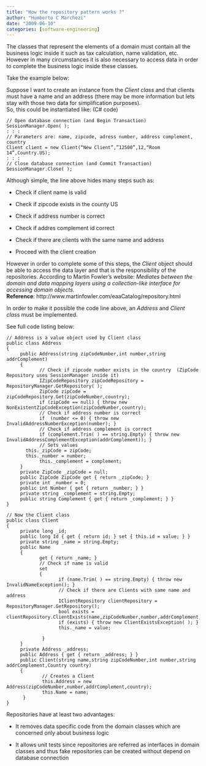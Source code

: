```yaml
---
title: "How the repository pattern works ?"
author: "Humberto C Marchezi"
date: "2009-06-10"
categories: [software-engineering]
---
```


The classes that represent the elements of a domain must contain all the
business logic inside it such as tax calculation, name validation, etc.
However in many circumstances it is also necessary to access data in
order to complete the business logic inside these classes.  
  
Take the example below:  
  
Suppose I want to create an instance from the <span
style="font-style: italic;">Client class</span> and that clients must
have a name and an address (there may be more information but lets stay
with those two data for simplification purposes).  
So, this could be instantiated like: (C\# code)  

    // Open database connection (and Begin Transaction)
    SessionManager.Open( );
    : : :
    // Parameters are: name, zipcode, adress number, address complement, country
    Client client = new Client(“New Client”,”12500”,12,“Room 14”,Country.US);
    : : :
    // Close database connection (and Commit Transaction)
    SessionManager.Close( );

  
Although simple, the line above hides many steps such as:  

-   Check if client name is valid

<!-- -->

-   Check if zipcode exists in the county US

<!-- -->

-   Check if address number is correct

<!-- -->

-   Check if addres complement id correct

<!-- -->

-   Check if there are clients with the same name and address

<!-- -->

-   Proceed with the client creation

However in order to complete some of this steps, the <span
style="font-style: italic;">Client</span> object should be able to
access the data layer and that is the responsibility of the
repositories. According to Martin Fowler's website: <span
style="font-style: italic;">Mediates between the domain and data mapping
layers using a collection-like interface for accessing domain
objects.</span>  
<span style="font-weight: bold;">Reference</span>:
http://www.martinfowler.com/eaaCatalog/repository.html  
  
In order to make it possible the code line above, an <span
style="font-style: italic;">Address</span> and <span
style="font-style: italic;">Client clas</span>s must be implemented.  
  
See full code listing below:  

    // Address is a value object used by Client class
    public class Address
    {
         public Address(string zipCodeNumber,int number,string addrComplement)
         {
                // Check if zipcode number exists in the country  (ZipCode Repository uses SessionManager inside it)
                IZipCodeRepository zipCodeRepository = RepositoryManager.GetRepository( );
                ZipCode zipCode = zipCodeRepository.Get(zipCodeNumber,country);
                if (zipCode == null) { throw new NonExistentZipCodeException(zipCodeNumber,country);
                // Check if address number is correct
                if  (number <= 0) { throw new InvalidAddressNumberException(number); }               
                // Check if address complement is correct
                if (complement.Trim( ) == string.Empty) { throw new  InvalidAddressComplementException(addrComplement)); }
                // Sets values
           this._zipCode = zipCode;
           this._number = number;
                this._complement = complement;
         }
         private ZipCode _zipCode = null;
         public ZipCode ZipCode get { return _zipCode; }
         private int _number = 0;
         public int Number { get { return _number; } }
         private string _complement = string.Empty;
         public string Complement { get { return _complement; } }
    }

    // Now the Client class
    public class Client
    {
         private long _id;
         public long Id { get { return id; } set { this.id = value; } }
         private string _name = string.Empty;
         public Name
         {        
                get { return _name; }  
                // Check if name is valid    
                set
                {
                       if (name.Trim( ) == string.Empty) { throw new InvalidNameException(); }               
                       // Check if there are Clients with same name and address               
                       IClientRepository clientRepository = RepositoryManager.GetRepository();
                       bool exists = clientRepository.ClientExists(name,zipCodeNumber,number,addrComplement,country);
                       if (exists) { throw new ClientExistsException( ); }
                       this._name = value;         
                    
                 }
         }
         private Address _address;
         public Address { get { return _address; } }
         public Client(string name,string zipCodeNumber,int number,string addrComplement,Country country)
         {       
                 // Creates a Client
                 this.Address = new Address(zipCodeNumber,number,addrComplement,country);
                 this.Name = name;     
          }
    }

  
Repositories have at least two advantages:  

-   It removes data specific code from the domain classes which are
    concerned only about business logic

<!-- -->

-   It allows unit tests since repositories are referred as interfaces
    in domain classes and thus fake repositories can be created without
    depend on database connection  
